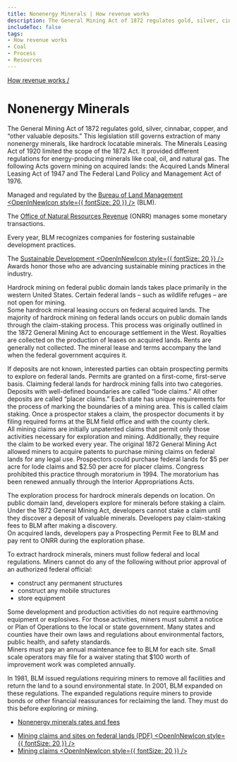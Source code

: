 ```yaml
---
title: Nonenergy Minerals | How revenue works
description: The General Mining Act of 1872 regulates gold, silver, cinnabar, copper, and “other valuable deposits.” Despite some amendments, this legislation still governs extraction of many nonenergy minerals, in particular hardrock locatable minerals on federal public domain lands.
includeToc: false
tags:
- How revenue works
- Coal
- Process
- Resources
---
```


<Box bgcolor='primary.main'>
<Container maxWidth="lg">
<Grid container alignItems='center'>
<Grid item xs={12} sm={8}>
<Box p={3} pl={0}>

[How revenue works /](/how-revenue-works/)


# Nonenergy Minerals

The General Mining Act of 1872 regulates gold, silver, cinnabar, copper, and “other valuable deposits.” This legislation still governs extraction of many nonenergy minerals, like hardrock locatable minerals. The Minerals Leasing Act of 1920 limited the scope of the 1872 Act. It provided different regulations for energy-producing minerals like coal, oil, and natural gas. The following Acts govern mining on acquired lands: the Acquired Lands Mineral Leasing Act of 1947 and The Federal Land Policy and Management Act of 1976.



</Box>
</Grid>
<Grid container xs={12} sm={4} >
<Box p={3} border={4} borderTop={0} borderBottom={0} borderColor='white'>
<Grid container xs={12}>
<Grid item xs={8}>

Managed and regulated by the [Bureau of Land Management <OpenInNewIcon style={{ fontSize: 20 }} />](https://www.blm.gov/) (BLM).

</Grid>
<Grid item xs={4}>
<Box p={4}><BlmLogoImg></BlmLogoImg></Box>
</Grid>
<Grid item xs={8}>

The [Office of Natural Resources Revenue](http://www.onrr.gov/) (ONRR) manages some monetary transactions.

</Grid>
<Grid item xs={4}>
<Box p={4}><OnrrLogoImg></OnrrLogoImg></Box>
</Grid>
</Grid>
</Box>
</Grid>
</Grid>

</Container>
</Box>

<MineralsBackground>

<Grid container spacing={2} alignItems='flex-start'>
<Grid item xs={12} sm={4}>
<Box p={9} m={9}  display={{ xs: 'none', sm: 'block' }}/>
<Box p={8} display={{ xs: 'block', sm: 'none' }}/>
<DidYouKnowCard>

Every year, BLM recognizes companies for fostering sustainable development practices.

<CollapsibleContent>

The [Sustainable Development <OpenInNewIcon style={{ fontSize: 20 }} />](https://www.blm.gov/programs/energy-and-minerals/mining-and-minerals) Awards honor those who are advancing sustainable mining practices in the industry.

</CollapsibleContent>
</DidYouKnowCard>
</Grid>

<Grid item xs={12} sm={1}>
</Grid>

<Grid item xs={12} sm={7}>
<Box mt={5}>
<ProcessCard step={1} name={'Plan'}> 


Hardrock mining on federal public domain lands takes place primarily in the western United States. Certain federal lands – such as wildlife refuges – are not open for mining.
<br />
Some hardrock mineral leasing occurs on federal acquired lands. The majority of hardrock mining on federal lands occurs on public domain lands through the claim-staking process. This process was originally outlined in the 1872 General Mining Act to encourage settlement in the West. Royalties are collected on the production of leases on acquired lands. Rents are generally not collected. The mineral lease and terms accompany the land when the federal government acquires it.

</ProcessCard>
<ProcessCard step={2} name={'Claim'}>

If deposits are not known, interested parties can obtain prospecting permits to explore on federal lands.  Permits are granted on a first-come, first-serve basis. Claiming federal lands for hardrock mining falls into two categories. Deposits with well-defined boundaries are called “lode claims.” All other deposits are called “placer claims.” Each state has unique requirements for the process of marking the boundaries of a mining area. This is called claim staking. Once a prospector stakes a claim, the prospector documents it by filing required forms at the BLM field office and with the county clerk.
<br />
All mining claims are initially unpatented claims that permit only those activities necessary for exploration and mining.  Additionally, they require the claim to be worked every year. The original 1872 General Mining Act allowed miners to acquire patents to purchase mining claims on federal lands for any legal use. Prospectors could purchase federal lands for $5 per acre for lode claims and $2.50 per acre for placer claims. Congress prohibited this practice through moratorium in 1994. The moratorium has been renewed annually through the Interior Appropriations Acts.

</ProcessCard>
<ProcessCard step={3} name={'Explore'}>

The exploration process for hardrock minerals depends on location. On public domain land, developers explore for minerals before staking a claim. Under the 1872 General Mining Act, developers cannot stake a claim until they discover a deposit of valuable minerals. Developers pay <GlossaryTerm>claim-staking</GlossaryTerm> fees to BLM after making a discovery.
<br />
On acquired lands, developers pay a Prospecting Permit Fee to BLM and pay <GlossaryTerm>rent</GlossaryTerm> to ONRR during the exploration phase.

</ProcessCard>
<ProcessCard step={4} name={'Develop'}>

To extract hardrock minerals, miners must follow federal and local regulations. Miners cannot do any of the following without prior approval of an authorized federal official:

- construct any permanent structures
- construct any mobile structures
- store equipment 

Some development and production activities do not require earthmoving equipment or explosives.  For those activities, miners must submit a notice or Plan of Operations to the local or state government. Many states and counties have their own laws and regulations about environmental factors, public health, and safety standards.
<br />
Miners must pay an annual maintenance fee to BLM for each site. Small scale operators may file for a waiver stating that $100 worth of improvement work was completed annually.

</ProcessCard>
<ProcessCard step={5} name={'Decommission and reclaim'}>

In 1981, BLM issued regulations requiring miners to remove all facilities and return the land to a sound environmental state. In 2001, BLM expanded on these regulations.  The expanded regulations require miners to provide bonds or other financial reassurances for reclaiming the land. They must do this before exploring or mining.

</ProcessCard>
<ProcessCard name={'Rates and fees'} defaultExpanded={true}>

- [Nonenergy minerals rates and fees](/how-revenue-works/revenues/#Hardrock-minerals)

</ProcessCard>
<ProcessCard name={'Learn more'} defaultExpanded={true}>

- [Mining claims and sites on federal lands (PDF) <OpenInNewIcon style={{ fontSize: 20 }} />](https://www.blm.gov/sites/blm.gov/files/documents/files/PublicRoom_Mining_Claims_Brochure-2016.pdf)
- [Mining claims <OpenInNewIcon style={{ fontSize: 20 }} />](https://www.blm.gov/programs/energy-and-minerals/mining-and-minerals/locatable-minerals/mining-claims)

</ProcessCard>
</Box>
</Grid>
</Grid>
</MineralsBackground>
